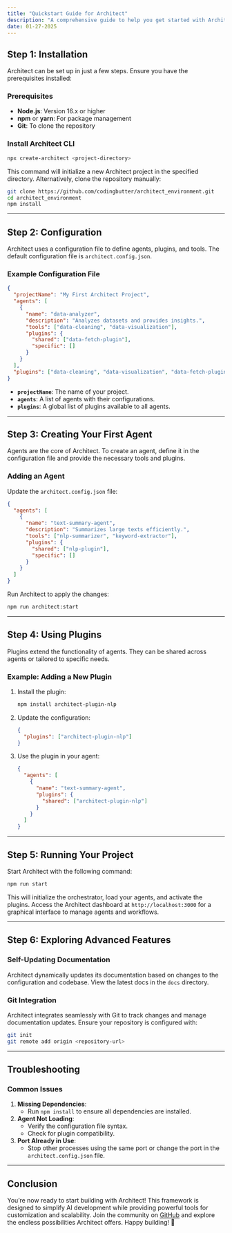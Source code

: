 ```yaml
---
title: "Quickstart Guide for Architect"
description: "A comprehensive guide to help you get started with Architect, including setup, configuration, and essential usage tips."
date: 01-27-2025
---
```


## Step 1: Installation

Architect can be set up in just a few steps. Ensure you have the prerequisites installed:

### Prerequisites

- **Node.js**: Version 16.x or higher
- **npm** or **yarn**: For package management
- **Git**: To clone the repository

### Install Architect CLI

```bash
npx create-architect <project-directory>
```

This command will initialize a new Architect project in the specified directory.
Alternatively, clone the repository manually:

```bash
git clone https://github.com/codingbutter/architect_environment.git
cd architect_environment
npm install
```

---

## Step 2: Configuration

Architect uses a configuration file to define agents, plugins, and tools. The default configuration file is `architect.config.json`.

### Example Configuration File

```json
{
  "projectName": "My First Architect Project",
  "agents": [
    {
      "name": "data-analyzer",
      "description": "Analyzes datasets and provides insights.",
      "tools": ["data-cleaning", "data-visualization"],
      "plugins": {
        "shared": ["data-fetch-plugin"],
        "specific": []
      }
    }
  ],
  "plugins": ["data-cleaning", "data-visualization", "data-fetch-plugin"]
}
```

- **`projectName`**: The name of your project.
- **`agents`**: A list of agents with their configurations.
- **`plugins`**: A global list of plugins available to all agents.

---

## Step 3: Creating Your First Agent

Agents are the core of Architect. To create an agent, define it in the configuration file and provide the necessary tools and plugins.

### Adding an Agent

Update the `architect.config.json` file:

```json
{
  "agents": [
    {
      "name": "text-summary-agent",
      "description": "Summarizes large texts efficiently.",
      "tools": ["nlp-summarizer", "keyword-extractor"],
      "plugins": {
        "shared": ["nlp-plugin"],
        "specific": []
      }
    }
  ]
}
```

Run Architect to apply the changes:

```bash
npm run architect:start
```

---

## Step 4: Using Plugins

Plugins extend the functionality of agents. They can be shared across agents or tailored to specific needs.

### Example: Adding a New Plugin

1. Install the plugin:
   ```bash
   npm install architect-plugin-nlp
   ```
2. Update the configuration:
   ```json
   {
     "plugins": ["architect-plugin-nlp"]
   }
   ```
3. Use the plugin in your agent:
   ```json
   {
     "agents": [
       {
         "name": "text-summary-agent",
         "plugins": {
           "shared": ["architect-plugin-nlp"]
         }
       }
     ]
   }
   ```

---

## Step 5: Running Your Project

Start Architect with the following command:

```bash
npm run start
```

This will initialize the orchestrator, load your agents, and activate the plugins.
Access the Architect dashboard at `http://localhost:3000` for a graphical interface to manage agents and workflows.

---

## Step 6: Exploring Advanced Features

### Self-Updating Documentation

Architect dynamically updates its documentation based on changes to the configuration and codebase. View the latest docs in the `docs` directory.

### Git Integration

Architect integrates seamlessly with Git to track changes and manage documentation updates. Ensure your repository is configured with:

```bash
git init
git remote add origin <repository-url>
```

---

## Troubleshooting

### Common Issues

1. **Missing Dependencies**:
   - Run `npm install` to ensure all dependencies are installed.
2. **Agent Not Loading**:
   - Verify the configuration file syntax.
   - Check for plugin compatibility.
3. **Port Already in Use**:
   - Stop other processes using the same port or change the port in the `architect.config.json` file.

---

## Conclusion

You’re now ready to start building with Architect! This framework is designed to simplify AI development while providing powerful tools for customization and scalability. Join the community on [GitHub](https://github.com/codingbutter/architect_environment) and explore the endless possibilities Architect offers.
Happy building! 🚀
